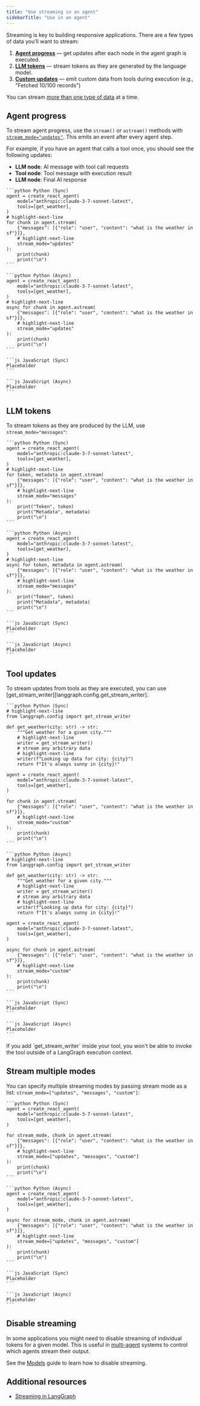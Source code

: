 ```yaml
---
title: "Use streaming in an agent"
sidebarTitle: "Use in an agent"
---
```


Streaming is key to building responsive applications. There are a few types of data you’ll want to stream:

1. [**Agent progress**](#agent-progress) — get updates after each node in the agent graph is executed.
2. [**LLM tokens**](#llm-tokens) — stream tokens as they are generated by the language model.
3. [**Custom updates**](#tool-updates) — emit custom data from tools during execution (e.g., "Fetched 10/100 records")

You can stream [more than one type of data](#stream-multiple-modes) at a time. 

## Agent progress

To stream agent progress, use the `stream()` or `astream()` methods with [`stream_mode="updates"`](https://langchain-ai.github.io/langgraph/how-tos/streaming/#updates). This emits an event after every agent step.

For example, if you have an agent that calls a tool once, you should see the following updates:

* **LLM node**: AI message with tool call requests
* **Tool node**: Tool message with execution result
* **LLM node**: Final AI response

<CodeGroup>

    ```python Python (Sync)
    agent = create_react_agent(
        model="anthropic:claude-3-7-sonnet-latest",
        tools=[get_weather],
    )
    # highlight-next-line
    for chunk in agent.stream(
        {"messages": [{"role": "user", "content": "what is the weather in sf"}]},
        # highlight-next-line
        stream_mode="updates"
    ):
        print(chunk)
        print("\n")
    ```

    ```python Python (Async)
    agent = create_react_agent(
        model="anthropic:claude-3-7-sonnet-latest",
        tools=[get_weather],
    )
    # highlight-next-line
    async for chunk in agent.astream(
        {"messages": [{"role": "user", "content": "what is the weather in sf"}]},
        # highlight-next-line
        stream_mode="updates"
    ):
        print(chunk)
        print("\n")
    ```

    ```js JavaScript (Sync)
    Placeholder
    ```

    ```js JavaScript (Async)
    Placeholder
    ```

</CodeGroup>

## LLM tokens

To stream tokens as they are produced by the LLM, use `stream_mode="messages"`:

<CodeGroup>

    ```python Python (Sync)
    agent = create_react_agent(
        model="anthropic:claude-3-7-sonnet-latest",
        tools=[get_weather],
    )
    # highlight-next-line
    for token, metadata in agent.stream(
        {"messages": [{"role": "user", "content": "what is the weather in sf"}]},
        # highlight-next-line
        stream_mode="messages"
    ):
        print("Token", token)
        print("Metadata", metadata)
        print("\n")
    ```

    ```python Python (Async)
    agent = create_react_agent(
        model="anthropic:claude-3-7-sonnet-latest",
        tools=[get_weather],
    )
    # highlight-next-line
    async for token, metadata in agent.astream(
        {"messages": [{"role": "user", "content": "what is the weather in sf"}]},
        # highlight-next-line
        stream_mode="messages"
    ):
        print("Token", token)
        print("Metadata", metadata)
        print("\n")
    ```

    ```js JavaScript (Sync)
    Placeholder
    ```

    ```js JavaScript (Async)
    Placeholder
    ```

</CodeGroup>

## Tool updates

To stream updates from tools as they are executed, you can use [get_stream_writer][langgraph.config.get_stream_writer].

<CodeGroup>

    ```python Python (Sync)
    # highlight-next-line
    from langgraph.config import get_stream_writer

    def get_weather(city: str) -> str:
        """Get weather for a given city."""
        # highlight-next-line
        writer = get_stream_writer()
        # stream any arbitrary data
        # highlight-next-line
        writer(f"Looking up data for city: {city}")
        return f"It's always sunny in {city}!"

    agent = create_react_agent(
        model="anthropic:claude-3-7-sonnet-latest",
        tools=[get_weather],
    )

    for chunk in agent.stream(
        {"messages": [{"role": "user", "content": "what is the weather in sf"}]},
        # highlight-next-line
        stream_mode="custom"
    ):
        print(chunk)
        print("\n")
    ```

    ```python Python (Async)
    # highlight-next-line
    from langgraph.config import get_stream_writer

    def get_weather(city: str) -> str:
        """Get weather for a given city."""
        # highlight-next-line
        writer = get_stream_writer()
        # stream any arbitrary data
        # highlight-next-line
        writer(f"Looking up data for city: {city}")
        return f"It's always sunny in {city}!"

    agent = create_react_agent(
        model="anthropic:claude-3-7-sonnet-latest",
        tools=[get_weather],
    )

    async for chunk in agent.astream(
        {"messages": [{"role": "user", "content": "what is the weather in sf"}]},
        # highlight-next-line
        stream_mode="custom"
    ):
        print(chunk)
        print("\n")
    ```

    ```js JavaScript (Sync)
    Placeholder
    ```

    ```js JavaScript (Async)
    Placeholder
    ```

</CodeGroup>

<Note>
    If you add `get_stream_writer` inside your tool, you won't be able to invoke the tool outside of a LangGraph execution context. 
</Note>

## Stream multiple modes

You can specify multiple streaming modes by passing stream mode as a list: `stream_mode=["updates", "messages", "custom"]`:

<CodeGroup>

    ```python Python (Sync)
    agent = create_react_agent(
        model="anthropic:claude-3-7-sonnet-latest",
        tools=[get_weather],
    )

    for stream_mode, chunk in agent.stream(
        {"messages": [{"role": "user", "content": "what is the weather in sf"}]},
        # highlight-next-line
        stream_mode=["updates", "messages", "custom"]
    ):
        print(chunk)
        print("\n")
    ```

    ```python Python (Async)
    agent = create_react_agent(
        model="anthropic:claude-3-7-sonnet-latest",
        tools=[get_weather],
    )

    async for stream_mode, chunk in agent.astream(
        {"messages": [{"role": "user", "content": "what is the weather in sf"}]},
        # highlight-next-line
        stream_mode=["updates", "messages", "custom"]
    ):
        print(chunk)
        print("\n")
    ```

    ```js JavaScript (Sync)
    Placeholder
    ```

    ```js JavaScript (Async)
    Placeholder
    ```

</CodeGroup>

## Disable streaming

In some applications you might need to disable streaming of individual tokens for a given model. This is useful in [multi-agent](./multi-agent.md) systems to control which agents stream their output.

See the [Models](./models.md#disable-streaming) guide to learn how to disable streaming.

## Additional resources

* [Streaming in LangGraph](https://langchain-ai.github.io/langgraph/how-tos/streaming)
